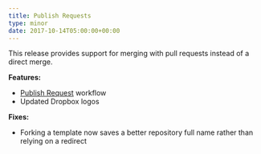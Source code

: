 ```yaml
---
title: Publish Requests
type: minor
date: 2017-10-14T05:00:00+00:00
---
```



This release provides support for merging with pull requests instead of a direct merge.

**Features:**

* [Publish Request](/documentation/sync/publishing/) workflow
* Updated Dropbox logos

**Fixes:**

* Forking a template now saves a better repository full name rather than relying on a redirect